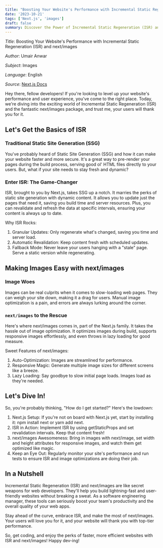 ```yaml
---
title: "Boosting Your Website's Performance with Incremental Static Regeneration (ISR) and next/images"
date: '2023-10-21'
tags: ['Next.js', 'images']
draft: false
summary: Discover the Power of Incremental Static Regeneration (ISR) and next/images. Turbocharge your website's performance and deliver a user experience that keeps your visitors coming back for more!....
---
```


_Title_: Boosting Your Website's Performance with Incremental Static Regeneration (ISR) and next/images

_Author_: Umair Anwar

_Subject_: Images

_Language_: English

_Source_: [Next.js Docs](https://nextjs.org/docs)


Hey there, fellow developers! If you're looking to level up your website's performance and user experience, you've come to the right place. Today, we're diving into the exciting world of Incremental Static Regeneration (ISR) and the fantastic next/images package, and trust me, your users will thank you for it.

## Let's Get the Basics of ISR

### Traditional Static Site Generation (SSG)
You've probably heard of Static Site Generation (SSG) and how it can make your website faster and more secure. It's a great way to pre-render your pages during the build process, serving good ol' HTML files directly to your users. But, what if your site needs to stay fresh and dynamic?

### Enter ISR: The Game-Changer
ISR, brought to you by Next.js, takes SSG up a notch. It marries the perks of static site generation with dynamic content. It allows you to update just the pages that need it, saving you build time and server resources. Plus, you can revalidate and refresh the data at specific intervals, ensuring your content is always up to date.

Why ISR Rocks:
1. Granular Updates: Only regenerate what's changed, saving you time and server load.
2. Automatic Revalidation: Keep content fresh with scheduled updates.
3. Fallback Mode: Never leave your users hanging with a "stale" page. Serve a static version while regenerating.

## Making Images Easy with next/images

### Image Woes
Images can be real culprits when it comes to slow-loading web pages. They can weigh your site down, making it a drag for users. Manual image optimization is a pain, and errors are always lurking around the corner.

### `next/images` to the Rescue
Here's where next/images comes in, part of the Next.js family. It takes the hassle out of image optimization. It optimizes images during build, supports responsive images effortlessly, and even throws in lazy loading for good measure.

Sweet Features of next/images:
1. Auto-Optimization: Images are streamlined for performance.
2. Responsive Magic: Generate multiple image sizes for different screens like a breeze.
3. Lazy Loading: Say goodbye to slow initial page loads. Images load as they're needed.

## Let's Dive In!
So, you're probably thinking, "How do I get started?" Here's the lowdown:
1. Next.js Setup: If you're not on board with Next.js yet, start by installing it: npm install next or yarn add next.
2. ISR in Action: Implement ISR by using getStaticProps and set revalidation intervals. Keep that content fresh!
3. next/images Awesomeness: Bring in images with next/image, set width and height attributes for responsive images, and watch them get optimized like magic.
4. Keep an Eye Out: Regularly monitor your site's performance and run tests to ensure ISR and image optimizations are doing their job.


## In a Nutshell
Incremental Static Regeneration (ISR) and next/images are like secret weapons for web developers. They'll help you build lightning-fast and user-friendly websites without breaking a sweat. As a software engineering manager, these tools can seriously boost your team's productivity and the overall quality of your web apps.

Stay ahead of the curve, embrace ISR, and make the most of next/images. Your users will love you for it, and your website will thank you with top-tier performance.

So, get coding, and enjoy the perks of faster, more efficient websites with ISR and next/images! Happy dev-ing!